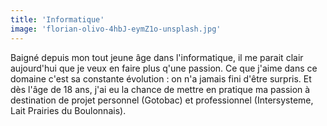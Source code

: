```yaml
---
title: 'Informatique'
image: 'florian-olivo-4hbJ-eymZ1o-unsplash.jpg'
---
```


Baigné depuis mon tout jeune âge dans l'informatique, il me parait clair aujourd'hui que je veux en faire plus q'une
passion. Ce que j'aime dans ce domaine c'est sa constante évolution : on n'a jamais fini d'être surpris.
Et dès l'âge de 18 ans, j'ai eu la chance de mettre en pratique ma passion à destination de projet personnel (Gotobac)
et professionnel (Intersysteme, Lait Prairies du Boulonnais).
